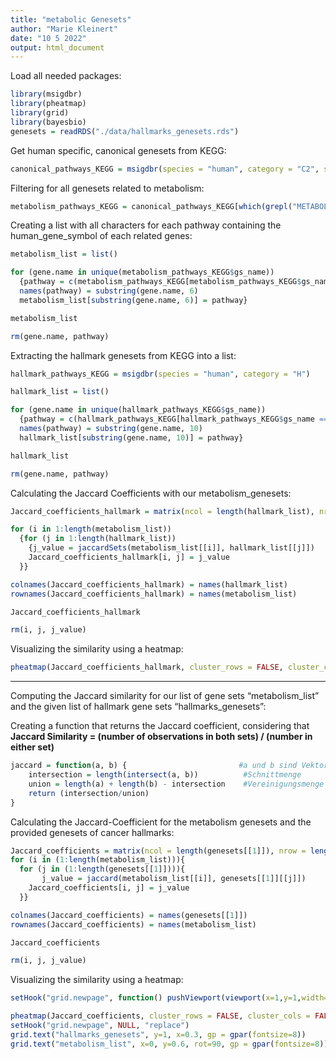 ```yaml
---
title: "metabolic Genesets"
author: "Marie Kleinert"
date: "10 5 2022"
output: html_document
---
```

Load all needed packages:

```r
library(msigdbr)
library(pheatmap)
library(grid)
library(bayesbio)
genesets = readRDS("./data/hallmarks_genesets.rds")
```

Get human specific, canonical genesets from KEGG:
```r
canonical_pathways_KEGG = msigdbr(species = "human", category = "C2", subcategory = "CP:KEGG")
```

Filtering for all genesets related to metabolism:
```r
metabolism_pathways_KEGG = canonical_pathways_KEGG[which(grepl("METABOLISM", canonical_pathways_KEGG$gs_name)==TRUE),]
```

Creating a list with all characters for each pathway containing the human_gene_symbol of each related genes:
```r
metabolism_list = list()

for (gene.name in unique(metabolism_pathways_KEGG$gs_name))
  {pathway = c(metabolism_pathways_KEGG[metabolism_pathways_KEGG$gs_name == gene.name, 7])
  names(pathway) = substring(gene.name, 6)
  metabolism_list[substring(gene.name, 6)] = pathway}

metabolism_list

rm(gene.name, pathway)
```

Extracting the hallmark genesets from KEGG into a list:
```r
hallmark_pathways_KEGG = msigdbr(species = "human", category = "H")

hallmark_list = list()

for (gene.name in unique(hallmark_pathways_KEGG$gs_name))
  {pathway = c(hallmark_pathways_KEGG[hallmark_pathways_KEGG$gs_name == gene.name, 7])
  names(pathway) = substring(gene.name, 10)
  hallmark_list[substring(gene.name, 10)] = pathway}

hallmark_list

rm(gene.name, pathway)
```

Calculating the Jaccard Coefficients with our metabolism_genesets:
```r
Jaccard_coefficients_hallmark = matrix(ncol = length(hallmark_list), nrow = length(metabolism_list), byrow = TRUE)

for (i in 1:length(metabolism_list))
  {for (j in 1:length(hallmark_list))
    {j_value = jaccardSets(metabolism_list[[i]], hallmark_list[[j]])
    Jaccard_coefficients_hallmark[i, j] = j_value 
  }}

colnames(Jaccard_coefficients_hallmark) = names(hallmark_list)
rownames(Jaccard_coefficients_hallmark) = names(metabolism_list)

Jaccard_coefficients_hallmark

rm(i, j, j_value)
```

Visualizing the similarity using a heatmap:
```r
pheatmap(Jaccard_coefficients_hallmark, cluster_rows = FALSE, cluster_cols = FALSE, fontsize = 4, color = colorRampPalette(c("lightskyblue1", "firebrick"))(100), main = "Jaccard Coefficients of hallmark genesets and metabolism genesets")
```



-------------------------------------------------------------------------------------
Computing the Jaccard similarity for our list of gene sets "metabolism_list" and the given list of hallmark gene sets "hallmarks_genesets":

Creating a function that returns the Jaccard coefficient, considering that **Jaccard Similarity = (number of observations in both sets) / (number in either set)**
```r
jaccard = function(a, b) {                         #a und b sind Vektoren
    intersection = length(intersect(a, b))          #Schnittmenge
    union = length(a) + length(b) - intersection    #Vereinigungsmenge
    return (intersection/union)
}
```

Calculating the Jaccard-Coefficient for the metabolism genesets and the provided genesets of cancer hallmarks:
```r
Jaccard_coefficients = matrix(ncol = length(genesets[[1]]), nrow = length(metabolism_list), byrow = TRUE)
for (i in (1:length(metabolism_list))){
  for (j in (1:length(genesets[[1]]))){
       j_value = jaccard(metabolism_list[[i]], genesets[[1]][[j]])
    Jaccard_coefficients[i, j] = j_value 
  }}

colnames(Jaccard_coefficients) = names(genesets[[1]])
rownames(Jaccard_coefficients) = names(metabolism_list)

Jaccard_coefficients

rm(i, j, j_value)
```

Visualizing the similarity using a heatmap:
```r
setHook("grid.newpage", function() pushViewport(viewport(x=1,y=1,width=0.9, height=0.9, name="vp", just=c("right","top"))), action="prepend")

pheatmap(Jaccard_coefficients, cluster_rows = FALSE, cluster_cols = FALSE, fontsize = 5, color = colorRampPalette(c("lightskyblue1", "firebrick"))(100))
setHook("grid.newpage", NULL, "replace")
grid.text("hallmarks_genesets", y=1, x=0.3, gp = gpar(fontsize=8))
grid.text("metabolism_list", x=0, y=0.6, rot=90, gp = gpar(fontsize=8))
```


